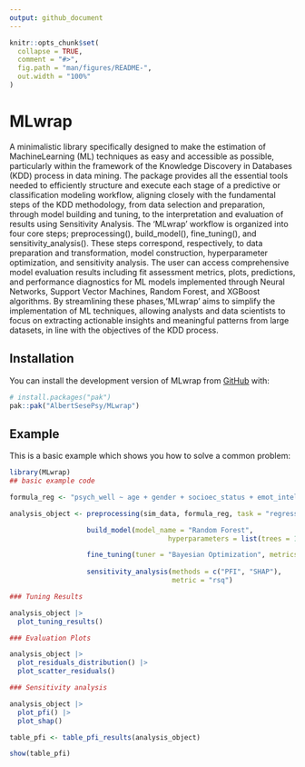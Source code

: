 ```yaml
---
output: github_document
---
```


<!-- README.md is generated from README.Rmd. Please edit that file -->

```r
knitr::opts_chunk$set(
  collapse = TRUE,
  comment = "#>",
  fig.path = "man/figures/README-",
  out.width = "100%"
)
```

# MLwrap

A minimalistic library specifically designed to make the estimation of MachineLearning (ML)
techniques as easy and accessible as possible, particularly within the framework of the
Knowledge Discovery in Databases (KDD) process in data mining. The package provides all the
essential tools needed to efficiently structure and execute each stage of a predictive or
classification modeling workflow, aligning closely with the fundamental steps of the KDD
methodology, from data selection and preparation, through model building and tuning, to the
interpretation and evaluation of results using Sensitivity Analysis. The 'MLwrap' workflow is
organized into four core steps; preprocessing(), build_model(), fine_tuning(), and sensitivity_analysis().
These steps correspond, respectively, to data preparation and transformation, model construction,
hyperparameter optimization, and sensitivity analysis. The user can access comprehensive model
evaluation results including fit assessment metrics, plots, predictions, and performance diagnostics
for ML models implemented through Neural Networks, Support Vector Machines, Random Forest, and XGBoost
algorithms. By streamlining these phases,'MLwrap' aims to simplify the implementation of ML techniques,
allowing analysts and data scientists to focus on extracting actionable insights and meaningful patterns
from large datasets, in line with the objectives of the KDD process.

## Installation

You can install the development version of MLwrap from [GitHub](https://github.com/) with:

``` r
# install.packages("pak")
pak::pak("AlbertSesePsy/MLwrap")
```

## Example

This is a basic example which shows you how to solve a common problem:

```r
library(MLwrap)
## basic example code

formula_reg <- "psych_well ~ age + gender + socioec_status + emot_intel + depression"

analysis_object <- preprocessing(sim_data, formula_reg, task = "regression") |>

                   build_model(model_name = "Random Forest",
                                       hyperparameters = list(trees = 150)) |>

                   fine_tuning(tuner = "Bayesian Optimization", metrics = "rmse") |>
   
                   sensitivity_analysis(methods = c("PFI", "SHAP"), 
                                        metric = "rsq")

### Tuning Results

analysis_object |>
  plot_tuning_results()

### Evaluation Plots

analysis_object |>
  plot_residuals_distribution() |>
  plot_scatter_residuals() 

### Sensitivity analysis

analysis_object |>
  plot_pfi() |>
  plot_shap()

table_pfi <- table_pfi_results(analysis_object)

show(table_pfi)

```
